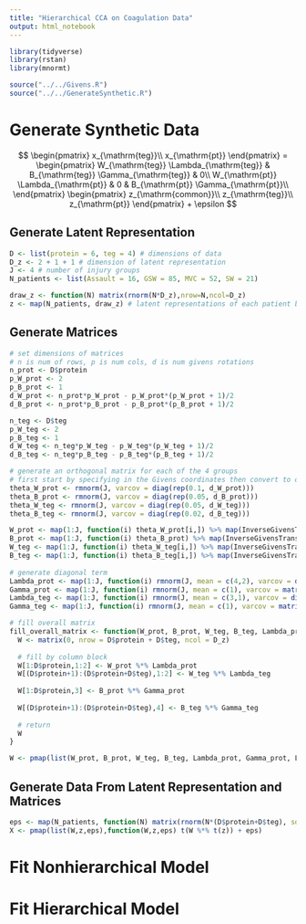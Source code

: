 ```yaml
---
title: "Hierarchical CCA on Coagulation Data"
output: html_notebook
---
```


```r
library(tidyverse)
library(rstan)
library(mnormt)

source("../../Givens.R")
source("../../GenerateSynthetic.R")
```


# Generate Synthetic Data

$$
\begin{pmatrix}
x_{\mathrm{teg}}\\
x_{\mathrm{pt}}
\end{pmatrix}
=
\begin{pmatrix}
W_{\mathrm{teg}} \Lambda_{\mathrm{teg}} & B_{\mathrm{teg}} \Gamma_{\mathrm{teg}} & 0\\
W_{\mathrm{pt}} \Lambda_{\mathrm{pt}} & 0 & B_{\mathrm{pt}} \Gamma_{\mathrm{pt}}\\
\end{pmatrix}
\begin{pmatrix}
z_{\mathrm{common}}\\
z_{\mathrm{teg}}\\
z_{\mathrm{pt}}
\end{pmatrix}
+
\epsilon
$$

## Generate Latent Representation

```r
D <- list(protein = 6, teg = 4) # dimensions of data
D_z <- 2 + 1 + 1 # dimension of latent representation
J <- 4 # number of injury groups
N_patients <- list(Assault = 16, GSW = 85, MVC = 52, SW = 21)

draw_z <- function(N) matrix(rnorm(N*D_z),nrow=N,ncol=D_z)
z <- map(N_patients, draw_z) # latent representations of each patient by group
```

## Generate Matrices

```r
# set dimensions of matrices
# n is num of rows, p is num cols, d is num givens rotations
n_prot <- D$protein
p_W_prot <- 2
p_B_prot <- 1
d_W_prot <- n_prot*p_W_prot - p_W_prot*(p_W_prot + 1)/2
d_B_prot <- n_prot*p_B_prot - p_B_prot*(p_B_prot + 1)/2

n_teg <- D$teg
p_W_teg <- 2
p_B_teg <- 1
d_W_teg <- n_teg*p_W_teg - p_W_teg*(p_W_teg + 1)/2
d_B_teg <- n_teg*p_B_teg - p_B_teg*(p_B_teg + 1)/2
```

```r
# generate an orthogonal matrix for each of the 4 groups
# first start by specifying in the Givens coordinates then convert to orthogonal matrix
theta_W_prot <- rmnorm(J, varcov = diag(rep(0.1, d_W_prot)))
theta_B_prot <- rmnorm(J, varcov = diag(rep(0.05, d_B_prot)))
theta_W_teg <- rmnorm(J, varcov = diag(rep(0.05, d_W_teg)))
theta_B_teg <- rmnorm(J, varcov = diag(rep(0.02, d_B_teg)))

W_prot <- map(1:J, function(i) theta_W_prot[i,]) %>% map(InverseGivensTransform, n = n_prot, p = p_W_prot)
B_prot <- map(1:J, function(i) theta_B_prot) %>% map(InverseGivensTransform, n = n_prot, p = p_B_prot) %>% map(matrix, ncol = 1)
W_teg <- map(1:J, function(i) theta_W_teg[i,]) %>% map(InverseGivensTransform, n = n_teg, p = p_W_teg)
B_teg <- map(1:J, function(i) theta_B_teg[i,]) %>% map(InverseGivensTransform, n = n_teg, p = p_B_teg) %>% map(matrix, ncol = 1)
  
# generate diagonal term
Lambda_prot <- map(1:J, function(i) rmnorm(J, mean = c(4,2), varcov = diag(rep(0.2, p_W_prot)))[i,]) %>% map(abs) %>% map(sort, decreasing = TRUE) %>% map(diag)
Gamma_prot <- map(1:J, function(i) rmnorm(J, mean = c(1), varcov = matrix(0.2))[i]) %>% map(abs) %>% map(matrix)
Lambda_teg <- map(1:J, function(i) rmnorm(J, mean = c(3,1), varcov = diag(rep(0.2, p_W_prot)))[i,]) %>% map(abs) %>% map(sort, decreasing = TRUE) %>% map(diag)
Gamma_teg <- map(1:J, function(i) rmnorm(J, mean = c(1), varcov = matrix(0.2))[i]) %>% map(abs) %>% map(matrix)
```

```r
# fill overall matrix
fill_overall_matrix <- function(W_prot, B_prot, W_teg, B_teg, Lambda_prot, Gamma_prot, Lambda_teg, Gamma_teg) {
  W <- matrix(0, nrow = D$protein + D$teg, ncol = D_z)
  
  # fill by column block
  W[1:D$protein,1:2] <- W_prot %*% Lambda_prot
  W[(D$protein+1):(D$protein+D$teg),1:2] <- W_teg %*% Lambda_teg
  
  W[1:D$protein,3] <- B_prot %*% Gamma_prot
  
  W[(D$protein+1):(D$protein+D$teg),4] <- B_teg %*% Gamma_teg
  
  # return
  W
}

W <- pmap(list(W_prot, B_prot, W_teg, B_teg, Lambda_prot, Gamma_prot, Lambda_teg, Gamma_teg), fill_overall_matrix)
```

## Generate Data From Latent Representation and Matrices

```r
eps <- map(N_patients, function(N) matrix(rnorm(N*(D$protein+D$teg), sd=0.1), nrow = N))
X <- pmap(list(W,z,eps),function(W,z,eps) t(W %*% t(z)) + eps)
```

# Fit Nonhierarchical Model

# Fit Hierarchical Model



